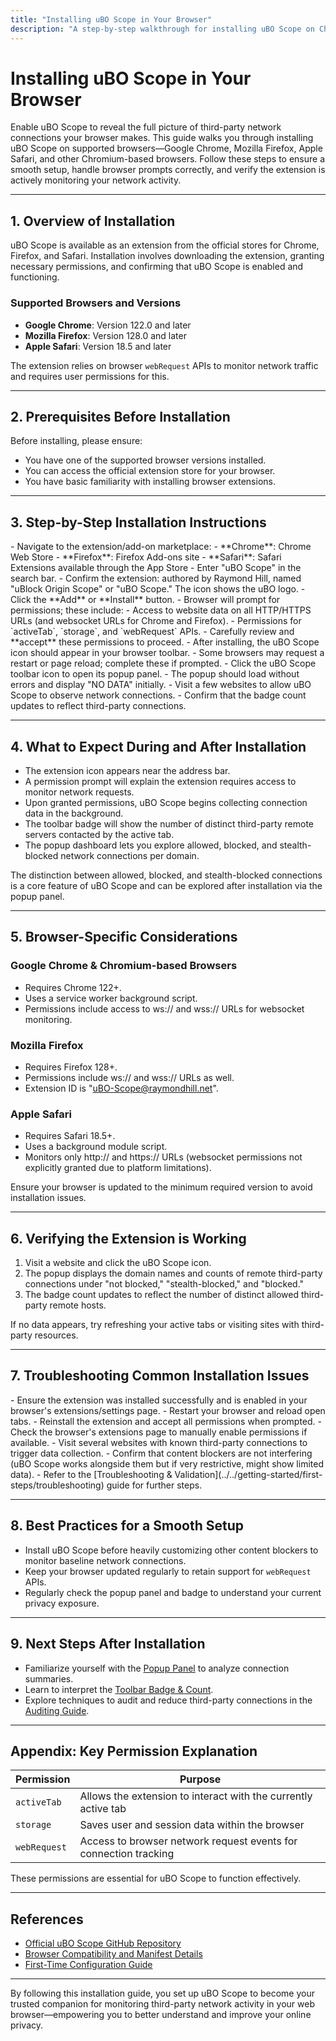 ```yaml
---
title: "Installing uBO Scope in Your Browser"
description: "A step-by-step walkthrough for installing uBO Scope on Chrome, Firefox, and other supported browsers. Covers installation prerequisites, handling browser prompts, and verifying your extension is active."
---
```


# Installing uBO Scope in Your Browser

Enable uBO Scope to reveal the full picture of third-party network connections your browser makes. This guide walks you through installing uBO Scope on supported browsers—Google Chrome, Mozilla Firefox, Apple Safari, and other Chromium-based browsers. Follow these steps to ensure a smooth setup, handle browser prompts correctly, and verify the extension is actively monitoring your network activity.

---

## 1. Overview of Installation

uBO Scope is available as an extension from the official stores for Chrome, Firefox, and Safari. Installation involves downloading the extension, granting necessary permissions, and confirming that uBO Scope is enabled and functioning.

### Supported Browsers and Versions
- **Google Chrome**: Version 122.0 and later
- **Mozilla Firefox**: Version 128.0 and later
- **Apple Safari**: Version 18.5 and later

The extension relies on browser `webRequest` APIs to monitor network traffic and requires user permissions for this.

---

## 2. Prerequisites Before Installation

Before installing, please ensure:

- You have one of the supported browser versions installed.
- You can access the official extension store for your browser.
- You have basic familiarity with installing browser extensions.

---

## 3. Step-by-Step Installation Instructions

<Steps>
<Step title="Open Your Browser's Extension Store">
- Navigate to the extension/add-on marketplace:
  - **Chrome**: Chrome Web Store
  - **Firefox**: Firefox Add-ons site
  - **Safari**: Safari Extensions available through the App Store
</Step>
<Step title="Search for uBO Scope">
- Enter "uBO Scope" in the search bar.
- Confirm the extension: authored by Raymond Hill, named "uBlock Origin Scope" or "uBO Scope." The icon shows the uBO logo.
</Step>
<Step title="Begin Installation">
- Click the **Add** or **Install** button.
- Browser will prompt for permissions; these include:
  - Access to website data on all HTTP/HTTPS URLs (and websocket URLs for Chrome and Firefox).
  - Permissions for `activeTab`, `storage`, and `webRequest` APIs.
- Carefully review and **accept** these permissions to proceed.
</Step>
<Step title="Wait for Extension Activation">
- After installing, the uBO Scope icon should appear in your browser toolbar.
- Some browsers may request a restart or page reload; complete these if prompted.
</Step>
<Step title="Verify Installation is Active">
- Click the uBO Scope toolbar icon to open its popup panel.
- The popup should load without errors and display "NO DATA" initially.
- Visit a few websites to allow uBO Scope to observe network connections.
- Confirm that the badge count updates to reflect third-party connections.
</Step>
</Steps>

---

## 4. What to Expect During and After Installation

- The extension icon appears near the address bar.
- A permission prompt will explain the extension requires access to monitor network requests.
- Upon granted permissions, uBO Scope begins collecting connection data in the background.
- The toolbar badge will show the number of distinct third-party remote servers contacted by the active tab.
- The popup dashboard lets you explore allowed, blocked, and stealth-blocked network connections per domain.

<Note>
The distinction between allowed, blocked, and stealth-blocked connections is a core feature of uBO Scope and can be explored after installation via the popup panel.
</Note>

---

## 5. Browser-Specific Considerations

### Google Chrome & Chromium-based Browsers
- Requires Chrome 122+.
- Uses a service worker background script.
- Permissions include access to ws:// and wss:// URLs for websocket monitoring.

### Mozilla Firefox
- Requires Firefox 128+.
- Permissions include ws:// and wss:// URLs as well.
- Extension ID is "uBO-Scope@raymondhill.net".

### Apple Safari
- Requires Safari 18.5+.
- Uses a background module script.
- Monitors only http:// and https:// URLs (websocket permissions not explicitly granted due to platform limitations).

<Warning>
Ensure your browser is updated to the minimum required version to avoid installation issues.
</Warning>

---

## 6. Verifying the Extension is Working

1. Visit a website and click the uBO Scope icon.
2. The popup displays the domain names and counts of remote third-party connections under "not blocked," "stealth-blocked," and "blocked." 
3. The badge count updates to reflect the number of distinct allowed third-party remote hosts.

If no data appears, try refreshing your active tabs or visiting sites with third-party resources.

---

## 7. Troubleshooting Common Installation Issues

<AccordionGroup title="Common Installation Issues">
<Accordion title="uBO Scope Icon Does Not Appear After Installation">
- Ensure the extension was installed successfully and is enabled in your browser's extensions/settings page.
- Restart your browser and reload open tabs.
</Accordion>
<Accordion title="Permission Prompt Was Declined or Missing">
- Reinstall the extension and accept all permissions when prompted.
- Check the browser's extensions page to manually enable permissions if available.
</Accordion>
<Accordion title="Popup Displays NO DATA Continuously">
- Visit several websites with known third-party connections to trigger data collection.
- Confirm that content blockers are not interfering (uBO Scope works alongside them but if very restrictive, might show limited data).
- Refer to the [Troubleshooting & Validation](../../getting-started/first-steps/troubleshooting) guide for further steps.
</Accordion>
</AccordionGroup>

---

## 8. Best Practices for a Smooth Setup

- Install uBO Scope before heavily customizing other content blockers to monitor baseline network connections.
- Keep your browser updated regularly to retain support for `webRequest` APIs.
- Regularly check the popup panel and badge to understand your current privacy exposure.

---

## 9. Next Steps After Installation

- Familiarize yourself with the [Popup Panel](../guides/getting-started/understanding-the-popup-panel) to analyze connection summaries.
- Learn to interpret the [Toolbar Badge & Count](../guides/getting-started/connection-badge-interpreting).
- Explore techniques to audit and reduce third-party connections in the [Auditing Guide](../guides/use-cases-and-patterns/auditing-third-party-connections).


---

## Appendix: Key Permission Explanation

| Permission   | Purpose                                                         |
|--------------|-----------------------------------------------------------------|
| `activeTab`  | Allows the extension to interact with the currently active tab  |
| `storage`    | Saves user and session data within the browser                  |
| `webRequest` | Access to browser network request events for connection tracking |

These permissions are essential for uBO Scope to function effectively.

---

## References

- [Official uBO Scope GitHub Repository](https://github.com/gorhill/uBO-Scope)
- [Browser Compatibility and Manifest Details](../../getting-started/essentials/prerequisites)
- [First-Time Configuration Guide](../../getting-started/first-steps/basic-configuration)


---

By following this installation guide, you set up uBO Scope to become your trusted companion for monitoring third-party network activity in your web browser—empowering you to better understand and improve your online privacy.
